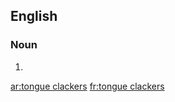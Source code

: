 {{also|tongue-clackers}}
==English==

===Noun===
{{head|en|noun plural form|head=[[tongue]] [[clacker]]s}}

# {{plural of|tongue clacker|lang=en}}

[[ar:tongue clackers]]
[[fr:tongue clackers]]